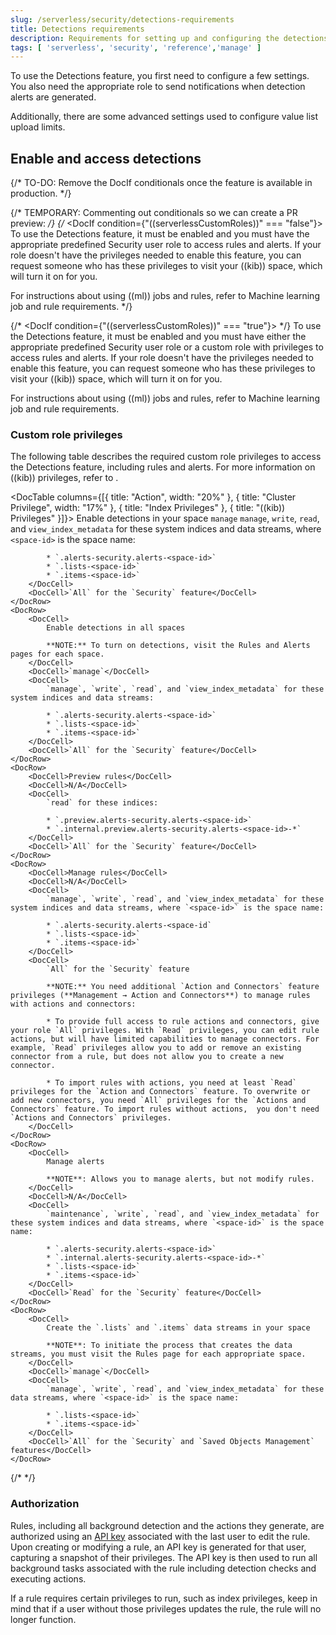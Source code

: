 ```yaml
---
slug: /serverless/security/detections-requirements
title: Detections requirements
description: Requirements for setting up and configuring the detections feature.
tags: [ 'serverless', 'security', 'reference','manage' ]
---
```


<DocBadge template="technical preview" />
<div id="detections-permissions-section"></div>

To use the <DocLink slug="/serverless/security/detection-engine-overview">Detections feature</DocLink>, you first need to
configure a few settings. You also need the appropriate role to send
<DocLink slug="/serverless/security/rules-create" section="set-up-alert-notifications-optional">notifications</DocLink> when detection alerts are generated.

Additionally, there are some <DocLink slug="/serverless/security/detections-requirements" section="configure-list-upload-limits">advanced settings</DocLink> used to
configure <DocLink slug="/serverless/security/value-lists-exceptions">value list</DocLink> upload limits.

<div id="enable-detections-ui"></div>

## Enable and access detections

{/* TO-DO: Remove the DocIf conditionals once the feature is available in production. */}

{/* TEMPORARY: Commenting out conditionals so we can create a PR preview: */}
{/* <DocIf condition={"((serverlessCustomRoles))" === "false"}>
To use the Detections feature, it must be enabled and you must have the appropriate <DocLink slug="/serverless/general/assign-user-roles">predefined Security user role</DocLink> to access rules and alerts. If your role doesn't have the privileges needed to enable this feature, you can request someone who has these privileges to visit your ((kib)) space, which will turn it on for you.

<DocCallOut title="Note">
For instructions about using ((ml)) jobs and rules, refer to <DocLink slug="/serverless/security/ml-requirements">Machine learning job and rule requirements</DocLink>.
</DocCallOut>
</DocIf> */}

{/* <DocIf condition={"((serverlessCustomRoles))" === "true"}> */}
To use the Detections feature, it must be enabled and you must have either the appropriate <DocLink slug="/serverless/general/assign-user-roles">predefined Security user role</DocLink> or a <DocLink slug="/serverless/custom-roles">custom role</DocLink> with privileges to access rules and alerts. If your role doesn't have the privileges needed to enable this feature, you can request someone who has these privileges to visit your ((kib)) space, which will turn it on for you. 

<DocCallOut title="Note">
For instructions about using ((ml)) jobs and rules, refer to <DocLink slug="/serverless/security/ml-requirements">Machine learning job and rule requirements</DocLink>.
</DocCallOut>

### Custom role privileges

The following table describes the required custom role privileges to access the Detections feature, including rules and alerts. For more information on ((kib)) privileges, refer to <DocLink slug="/serverless/custom-roles" />.

<DocTable columns={[{ title: "Action", width: "20%" }, { title: "Cluster Privilege", width: "17%" }, { title: "Index Privileges" }, { title: "((kib)) Privileges" }]}>
    <DocRow>
        <DocCell>Enable detections in your space</DocCell>
        <DocCell>`manage`</DocCell>
        <DocCell>
            `manage`, `write`, `read`, and `view_index_metadata` for these system indices and data streams, where `<space-id>` is the space name:

            * `.alerts-security.alerts-<space-id>`
            * `.lists-<space-id>`
            * `.items-<space-id>`
        </DocCell>
        <DocCell>`All` for the `Security` feature</DocCell>
    </DocRow>
    <DocRow>
        <DocCell>
            Enable detections in all spaces

            **NOTE:** To turn on detections, visit the Rules and Alerts pages for each space.
        </DocCell>
        <DocCell>`manage`</DocCell>
        <DocCell>
            `manage`, `write`, `read`, and `view_index_metadata` for these system indices and data streams:

            * `.alerts-security.alerts-<space-id>`
            * `.lists-<space-id>`
            * `.items-<space-id>`
        </DocCell>
        <DocCell>`All` for the `Security` feature</DocCell>
    </DocRow>
    <DocRow>
        <DocCell>Preview rules</DocCell>
        <DocCell>N/A</DocCell>
        <DocCell>
            `read` for these indices:

            * `.preview.alerts-security.alerts-<space-id>`
            * `.internal.preview.alerts-security.alerts-<space-id>-*`
        </DocCell>
        <DocCell>`All` for the `Security` feature</DocCell>
    </DocRow>
    <DocRow>
        <DocCell>Manage rules</DocCell>
        <DocCell>N/A</DocCell>
        <DocCell>
            `manage`, `write`, `read`, and `view_index_metadata` for these system indices and data streams, where `<space-id>` is the space name:

            * `.alerts-security.alerts-<space-id`
            * `.lists-<space-id>`
            * `.items-<space-id>`
        </DocCell>
        <DocCell>
            `All` for the `Security` feature

            **NOTE:** You need additional `Action and Connectors` feature privileges (**Management → Action and Connectors**) to manage rules with actions and connectors:

            * To provide full access to rule actions and connectors, give your role `All` privileges. With `Read` privileges, you can edit rule actions, but will have limited capabilities to manage connectors. For example, `Read` privileges allow you to add or remove an existing connector from a rule, but does not allow you to create a new connector.

            * To import rules with actions, you need at least `Read` privileges for the `Action and Connectors` feature. To overwrite or add new connectors, you need `All` privileges for the `Actions and Connectors` feature. To import rules without actions,  you don't need `Actions and Connectors` privileges.
        </DocCell>
    </DocRow>
    <DocRow>
        <DocCell>
            Manage alerts

            **NOTE**: Allows you to manage alerts, but not modify rules.    
        </DocCell>
        <DocCell>N/A</DocCell>
        <DocCell>
            `maintenance`, `write`, `read`, and `view_index_metadata` for these system indices and data streams, where `<space-id>` is the space name:

            * `.alerts-security.alerts-<space-id>`
            * `.internal.alerts-security.alerts-<space-id>-*`
            * `.lists-<space-id>`
            * `.items-<space-id>`
        </DocCell>
        <DocCell>`Read` for the `Security` feature</DocCell>
    </DocRow>
    <DocRow>
        <DocCell>
            Create the `.lists` and `.items` data streams in your space

            **NOTE**: To initiate the process that creates the data streams, you must visit the Rules page for each appropriate space.
        </DocCell>
        <DocCell>`manage`</DocCell>
        <DocCell>
            `manage`, `write`, `read`, and `view_index_metadata` for these data streams, where `<space-id>` is the space name:

            * `.lists-<space-id>`
            * `.items-<space-id>`
        </DocCell>
        <DocCell>`All` for the `Security` and `Saved Objects Management` features</DocCell>
    </DocRow>
</DocTable>

{/* </DocIf> */}

<div id="alerting-auth-model"></div>

### Authorization

Rules, including all background detection and the actions they generate, are authorized using an [API key](((kibana-ref))/api-keys.html) associated with the last user to edit the rule. Upon creating or modifying a rule, an API key is generated for that user, capturing a snapshot of their privileges. The API key is then used to run all background tasks associated with the rule including detection checks and executing actions.

<DocCallOut title="Important" color="warning">

If a rule requires certain privileges to run, such as index privileges, keep in mind that if a user without those privileges updates the rule, the rule will no longer function.

</DocCallOut>
